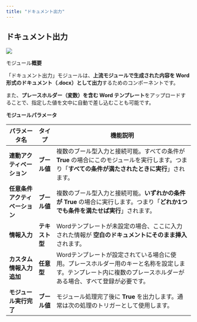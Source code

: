```yaml
---
title: "ドキュメント出力"
---
```


## ドキュメント出力

<img
  src="/images/83.png"
/>

モジュール**概要**

「ドキュメント出力」モジュールは、**上流モジュールで生成された内容を Word 形式のドキュメント（.docx）として出力**するためのコンポーネントです。

また、**プレースホルダー（変数）を含む Word テンプレート**をアップロードすることで、指定した値を文中に自動で差し込むことも可能です。



**モジュールパラメータ**

| パラメータ名            | タイプ       | 機能説明                                                                               |
| ----------------- | --------- | ---------------------------------------------------------------------------------- |
| **連動アクティベーション**   | **ブール値**  | 複数のブール型入力と接続可能。すべての条件が **True** の場合にこのモジュールを実行します。つまり「**すべての条件が満たされたときに実行**」されます。  |
| **任意条件アクティベーション** | **ブール値**  | 複数のブール型入力と接続可能。**いずれかの条件が True** の場合に実行します。つまり「**どれか1つでも条件を満たせば実行**」されます。          |
| **情報入力**          | **テキスト型** | Wordテンプレートが未設定の場合、ここに入力された情報が **空白のドキュメントにそのまま挿入** されます。                           |
| **カスタム情報入力追加**    | **任意型**   | Wordテンプレートが設定されている場合に使用。プレースホルダー用のキーと名称を設定します。テンプレート内に複数のプレースホルダーがある場合、すべて登録が必要です。 |
| **モジュール実行完了**     | **ブール値**  | モジュール処理完了後に **True** を出力します。通常は次の処理のトリガーとして使用します。                                  |

